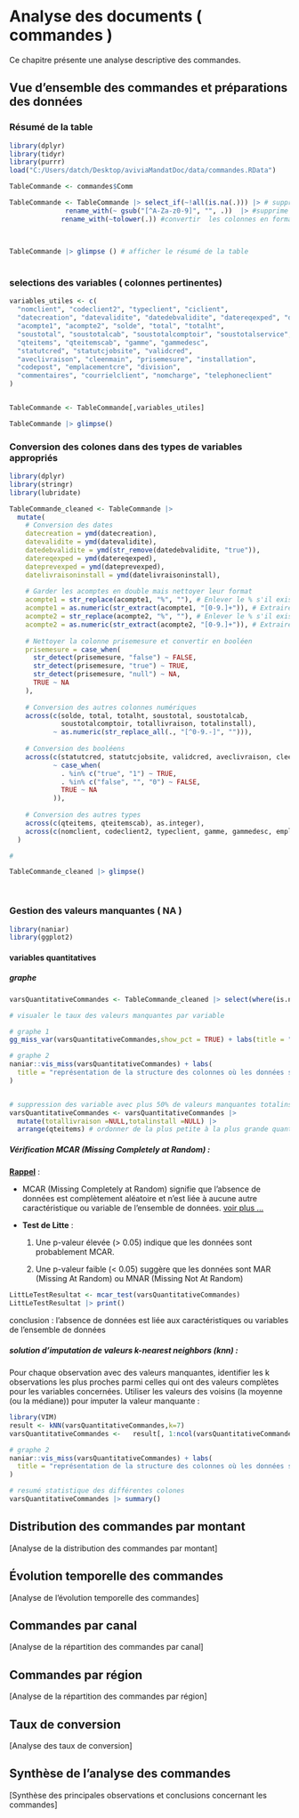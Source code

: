 # Analyse des documents ( commandes )

Ce chapitre présente une analyse descriptive des commandes.

## Vue d'ensemble des commandes et préparations des données

### Résumé de la table

```r
library(dplyr)
library(tidyr)
library(purrr)
load("C:/Users/datch/Desktop/aviviaMandatDoc/data/commandes.RData")

TableCommande <- commandes$Comm

TableCommande <- TableCommande |> select_if(~!all(is.na(.))) |> # supprimer les colonnes totalement vides
              rename_with(~ gsub("[^A-Za-z0-9]", "", .))  |> #supprime les caractères spéciaux dans le noms des colonnes
             rename_with(~tolower(.)) #convertir  les colonnes en format minuscules
  
                 

TableCommande |> glimpse () # afficher le résumé de la table 
 
```

### selections des variables ( colonnes pertinentes)

```r

variables_utiles <- c(
  "nomclient", "codeclient2", "typeclient", "ciclient",
  "datecreation", "datevalidite", "datedebvalidite", "datereqexped", "dateprevexped", "datelivraisoninstall",
  "acompte1", "acompte2", "solde", "total", "totalht",
  "soustotal", "soustotalcab", "soustotalcomptoir", "soustotalservice", "totallivraison",   "totalinstall",
  "qteitems", "qteitemscab", "gamme", "gammedesc",
  "statutcred", "statutcjobsite", "validcred",
  "aveclivraison", "cleenmain", "prisemesure", "installation",
  "codepost", "emplacementcre", "division",
  "commentaires", "courrielclient", "nomcharge", "telephoneclient"
)


TableCommande <- TableCommande[,variables_utiles]

TableCommande |> glimpse()
```

### Conversion des colones dans des types de variables appropriés

```r
library(dplyr)
library(stringr)
library(lubridate)

TableCommande_cleaned <- TableCommande |>
  mutate(
    # Conversion des dates
    datecreation = ymd(datecreation),
    datevalidite = ymd(datevalidite),
    datedebvalidite = ymd(str_remove(datedebvalidite, "true")),
    datereqexped = ymd(datereqexped),
    dateprevexped = ymd(dateprevexped),
    datelivraisoninstall = ymd(datelivraisoninstall),
    
    # Garder les acomptes en double mais nettoyer leur format
    acompte1 = str_replace(acompte1, "%", ""), # Enlever le % s'il existe
    acompte1 = as.numeric(str_extract(acompte1, "[0-9.]+")), # Extraire la valeur numérique
    acompte2 = str_replace(acompte2, "%", ""), # Enlever le % s'il existe
    acompte2 = as.numeric(str_extract(acompte2, "[0-9.]+")), # Extraire la valeur numérique
    
    # Nettoyer la colonne prisemesure et convertir en booléen
    prisemesure = case_when(
      str_detect(prisemesure, "false") ~ FALSE,
      str_detect(prisemesure, "true") ~ TRUE,
      str_detect(prisemesure, "null") ~ NA,
      TRUE ~ NA
    ),
    
    # Conversion des autres colonnes numériques
    across(c(solde, total, totalht, soustotal, soustotalcab, 
             soustotalcomptoir, totallivraison, totalinstall),
           ~ as.numeric(str_replace_all(., "[^0-9.-]", ""))),
    
    # Conversion des booléens
    across(c(statutcred, statutcjobsite, validcred, aveclivraison, cleenmain, installation),
           ~ case_when(
             . %in% c("true", "1") ~ TRUE,
             . %in% c("false", "", "0") ~ FALSE,
             TRUE ~ NA
           )),
    
    # Conversion des autres types
    across(c(qteitems, qteitemscab), as.integer),
    across(c(nomclient, codeclient2, typeclient, gamme, gammedesc, emplacementcre, division), as.factor)
  )

#

TableCommande_cleaned |> glimpse()

  
```

### Gestion des valeurs manquantes ( NA )

```r
library(naniar)
library(ggplot2)
```

#### variables quantitatives

##### graphe

```r
varsQuantitativeCommandes <- TableCommande_cleaned |> select(where(is.numeric))

# visualer le taux des valeurs manquantes par variable

# graphe 1
gg_miss_var(varsQuantitativeCommandes,show_pct = TRUE) + labs(title = " Graphe de visualisation de valeurs manquantes : variables quatitatives ", x = "variables" , y = "Pourcentage de valeurs manquantes (%)" ) + theme_minimal()

# graphe 2
naniar::vis_miss(varsQuantitativeCommandes) + labs(
  title = "représentation de la structure des colonnes où les données sont absentes.", y = "obserations", x = "colonnes"
)


# suppression des variable avec plus 50% de valeurs manquantes totalinstall , total livraison
varsQuantitativeCommandes <- varsQuantitativeCommandes |> 
  mutate(totallivraison =NULL,totalinstall =NULL) |> 
  arrange(qteitems) # ordonner de la plus petite à la plus grande quantite items pour la suite

```

##### Vérification MCAR (Missing Completely at Random) :

[**Rappel**]{.underline} :

-   MCAR (Missing Completely at Random) signifie que l'absence de données est complètement aléatoire et n'est liée à aucune autre caractéristique ou variable de l'ensemble de données. [voir plus ...](https://www.tandfonline.com/doi/abs/10.1080/01621459.1988.10478722)

-   **Test de Litte** :

    1.  Une p-valeur élevée (\> 0.05) indique que les données sont probablement MCAR.

    2.  Une p-valeur faible (\< 0.05) suggère que les données sont MAR (Missing At Random) ou MNAR (Missing Not At Random)

```r

LittLeTestResultat <- mcar_test(varsQuantitativeCommandes)
LittLeTestResultat |> print()

```

conclusion : l'absence de données est liée aux caractéristiques ou variables de l'ensemble de données

##### solution d'imputation de valeurs k-nearest neighbors (knn) :

Pour chaque observation avec des valeurs manquantes, identifier les k observations les plus proches parmi celles qui ont des valeurs complètes pour les variables concernées. Utiliser les valeurs des voisins (la moyenne (ou la médiane)) pour imputer la valeur manquante :

```r
library(VIM)
result <- kNN(varsQuantitativeCommandes,k=7)
varsQuantitativeCommandes <-   result[, 1:ncol(varsQuantitativeCommandes)]

# graphe 2
naniar::vis_miss(varsQuantitativeCommandes) + labs(
  title = "représentation de la structure des colonnes où les données sont absentes.", y = "obserations", x = "colonnes"
)

# resumé statistique des différentes colones 
varsQuantitativeCommandes |> summary()

```

## Distribution des commandes par montant

\[Analyse de la distribution des commandes par montant\]

## Évolution temporelle des commandes

\[Analyse de l'évolution temporelle des commandes\]

## Commandes par canal

\[Analyse de la répartition des commandes par canal\]

## Commandes par région

\[Analyse de la répartition des commandes par région\]

## Taux de conversion

\[Analyse des taux de conversion\]

## Synthèse de l'analyse des commandes

\[Synthèse des principales observations et conclusions concernant les commandes\]
